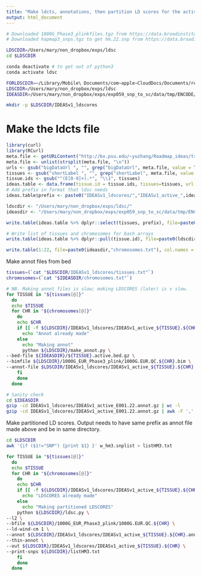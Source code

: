 ```yaml
---
title: "Make ldcts, annotations, then partition LD scores for the active elements"
output: html_document
---
```

```bash
# Downloaded 1000G_Phase3_plinkfiles.tgz from https://data.broadinstitute.org/alkesgroup/LDSCORE/1000G_Phase3_plinkfiles.tgz on 20200922 (contains .bed, .bim and .fam files for each chromosome)
# Downloaded hapmap3_snps.tgz to get hm.22.snp from https://data.broadinstitute.org/alkesgroup/LDSCORE/hapmap3_snps.tgz

LDSCDIR=/Users/mary/non_dropbox/exps/ldsc
cd $LDSCDIR

conda deactivate # to get out of python3
conda activate ldsc

FORLDSCDIR=~/Library/Mobile\ Documents/com~apple~CloudDocs/Documents/research/exps/forldsc
LDSCDIR=/Users/mary/non_dropbox/exps/ldsc
IDEASDIR=/Users/mary/non_dropbox/exps/exp059_snp_to_sc/data/tmp/ENCODE/IDEAS

mkdir -p $LDSCDIR/IDEASv1_ldscores
```

# Make the ldcts file
```r

library(curl)
library(RCurl)
meta.file <- getURLContent("http://bx.psu.edu/~yuzhang/Roadmap_ideas/trackDb_test.txt")
meta.file <- unlist(strsplit(meta.file, "\n"))
urls <- gsub("bigDataUrl ", "", grep("bigDataUrl", meta.file, value = T))
tissues <- gsub("shortLabel ", "", grep("shortLabel", meta.file, value = T))
tissue.ids <- gsub("^(E[0-9]+).*", "\\1", tissues)
ideas.table <- data.frame(tissue.id = tissue.ids, tissues=tissues, url = urls, stringsAsFactors = F)
# Add prefix in format that ldsc needs
ideas.table$prefix <- paste0("IDEASv1_ldscores/","IDEASv1_active_",ideas.table$tissue.id,".")

ldscdir <- "/Users/mary/non_dropbox/exps/ldsc/"
ideasdir <- "/Users/mary/non_dropbox/exps/exp059_snp_to_sc/data/tmp/ENCODE/IDEAS/"

write.table(ideas.table %>% dplyr::select(tissues, prefix), file=paste0(ldscdir,"IDEASv1_active.ldcts"), sep="\t", col.names = FALSE, row.names = FALSE, quote = FALSE)

# Write list of tissues and chromosomes for bash arrays
write.table(ideas.table %>% dplyr::pull(tissue.id), file=paste0(ldscdir,"IDEASv1_ldscores/tissues.txt"), col.names = FALSE, row.names = FALSE, quote = FALSE)

write.table(1:22, file=paste0(ideasdir,"chromosomes.txt"), col.names = FALSE, row.names = FALSE, quote = FALSE)

```

Make annot files from bed
```bash

tissues=(`cat "$LDSCDIR/IDEASv1_ldscores/tissues.txt"`)
chromosomes=(`cat "$IDEASDIR/chromosomes.txt"`)

# NB. Making annot files is slow; making LDSCORES (later) is v slow.
for TISSUE in "${tissues[@]}"
  do
  echo $TISSUE
  for CHR in "${chromosomes[@]}"
    do
    echo $CHR
    if [[ -f ${LDSCDIR}/IDEASv1_ldscores/IDEASv1_active_${TISSUE}.${CHR}.annot.gz ]]; then
      echo "Annot already made"
    else
      echo "Making annot"
      python ${LDSCDIR}/make_annot.py \
--bed-file ${IDEASDIR}/${TISSUE}.active.bed.gz \
--bimfile ${LDSCDIR}/1000G_EUR_Phase3_plink/1000G.EUR.QC.${CHR}.bim \
--annot-file $LDSCDIR/IDEASv1_ldscores/IDEASv1_active_${TISSUE}.${CHR}.annot.gz
    fi
    done
  done

# Sanity check 
cd $IDEASDIR
gzip -cd IDEASv1_ldscores/IDEASv1_active_E001.22.annot.gz | wc -l
gzip -cd IDEASv1_ldscores/IDEASv1_active_E001.22.annot.gz | awk -F ',' '{print $1}' | sort | uniq -c
```

Make partitioned LD scores. Output needs to have same prefix as annot file made above and be in same directory.
```bash

cd $LDSCDIR
awk '{if ($1!="SNP") {print $1} }' w_hm3.snplist > listHM3.txt

for TISSUE in "${tissues[@]}"
  do
  echo $TISSUE
  for CHR in "${chromosomes[@]}"
    do
    echo $CHR
    if [[ -f ${LDSCDIR}/IDEASv1_ldscores/IDEASv1_active_${TISSUE}.${CHR}.l2.ldscore.gz ]]; then
      echo "LDSCORES already made"
    else
      echo "Making partitioned LDSCORES"
    python ${LDSCDIR}/ldsc.py \
--l2 \
--bfile ${LDSCDIR}/1000G_EUR_Phase3_plink/1000G.EUR.QC.${CHR} \
--ld-wind-cm 1 \
--annot ${LDSCDIR}/IDEASv1_ldscores/IDEASv1_active_${TISSUE}.${CHR}.annot.gz \
--thin-annot \
--out ${LDSCDIR}/IDEASv1_ldscores/IDEASv1_active_${TISSUE}.${CHR} \
--print-snps ${LDSCDIR}/listHM3.txt
    fi
    done
  done

```
